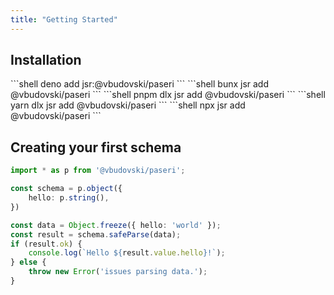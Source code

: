 ```yaml
---
title: "Getting Started"
---
```



## Installation

<Tabs syncKey="packageManager">
    <TabItem label="Deno" icon="deno">
        ```shell
        deno add jsr:@vbudovski/paseri
        ```
    </TabItem>
    <TabItem label="Bun" icon="bun">
        ```shell
        bunx jsr add @vbudovski/paseri
        ```
    </TabItem>
    <TabItem label="pnpm" icon="pnpm">
        ```shell
        pnpm dlx jsr add @vbudovski/paseri
        ```
    </TabItem>
    <TabItem label="yarn" icon="seti:yarn">
        ```shell
        yarn dlx jsr add @vbudovski/paseri
        ```
    </TabItem>
    <TabItem label="npm" icon="seti:npm">
        ```shell
        npx jsr add @vbudovski/paseri
        ```
    </TabItem>
</Tabs>


## Creating your first schema

```typescript
import * as p from '@vbudovski/paseri';

const schema = p.object({
    hello: p.string(),
})

const data = Object.freeze({ hello: 'world' });
const result = schema.safeParse(data);
if (result.ok) {
    console.log(`Hello ${result.value.hello}!`);
} else {
    throw new Error('issues parsing data.');
}
```
